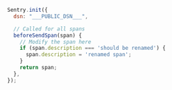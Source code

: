```javascript
Sentry.init({
  dsn: "___PUBLIC_DSN___",

  // Called for all spans
  beforeSendSpan(span) {
    // Modify the span here
    if (span.description === 'should be renamed') {
      span.description = 'renamed span';
    }
    return span;
  },
});
```
